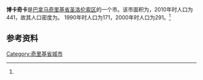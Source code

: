 {{Infobox settlement
|name                   = 博卡奇卡
|native_name            = 
|settlement_type        = [[市_(巴拿马)|市]]
|image_skyline          = 
|image_caption          = 
|image_alt              = 
|pushpin_map            = Panama
|coordinates_display    = inline,title
|coordinates_region     = PA
|subdivision_type       = 国家
|subdivision_name       = {{flag|Panama}}
|subdivision_type1      = [[巴拿马行政区划|省份]]
|subdivision_name1      = [[奇里基省|奇里基省]]
|subdivision_type2      = [[区_(巴拿马)|区]]
|subdivision_name2      = [[圣洛伦索区_(巴拿马)|圣洛伦索区]]
|leader_title           = 
|leader_name            = 
|established_title      = 设立时间
|established_date       = 
|area_land_km2          = 88
|area_footnotes         = <ref name=inec>[http://www.contraloria.gob.pa/inec/archivos/P3601Cuadro11.xls {{Wayback|url=http://www.contraloria.gob.pa/inec/archivos/P3601Cuadro11.xls |date=20160304030354 }} "Cuadro 11 (Superficie, población y densidad de población en la República...)" [Table 11 (Area, population, and population density in the Republic...)<nowiki>]</nowiki>] (.xls). In {{cite web|title=Resultados Finales Básicos|trans-title=Basic Final Results|url=https://www.contraloria.gob.pa/inec/publicaciones/Publicaciones.aspx?ID_SUBCATEGORIA=59&ID_PUBLICACION=360&ID_IDIOMA=1&ID_CATEGORIA=13|publisher=[[巴拿马国家统计及普查局|巴拿马国家统计及普查局]]|accessdate=May 26, 2015|language=es|archive-date=2015-07-10|archive-url=https://web.archive.org/web/20150710070123/http://www.contraloria.gob.pa/inec/Publicaciones/Publicaciones.aspx?ID_SUBCATEGORIA=59&ID_PUBLICACION=360&ID_IDIOMA=1&ID_CATEGORIA=13|dead-url=no}}</ref>
|population_as_of       = 2010
|population_total       = 441
|population_footnotes   = <ref name=inec/>
|population_density_km2 = 5
|population_note        = 人口密度数据由计算得出
|timezone1              = [[北美东部时区|东部时区]]
|utc_offset1            = −5
|latd                   = 8
|latm                   = 13
|lats                   = 
|latNS                  = N
|longd                  = 82
|longm                  = 13
|longs                  = 
|longEW                 = W}}

'''博卡奇卡'''是[[巴拿马|巴拿马]][[奇里基省|奇里基省]][[圣洛伦索区_(巴拿马)|圣洛伦索区]]的一个市。该市面积为{{convert|88|sqkm|sqmi}}，2010年时人口为441，故其人口密度为{{convert|5|PD/sqkm|PD/sqmi}}。 1990年时人口为171，2000年时人口为291。<ref name=inec/>

==参考资料==
{{reflist}}

{{Chiriquí Province}}

[[Category:奇里基省城市|Category:奇里基省城市]]